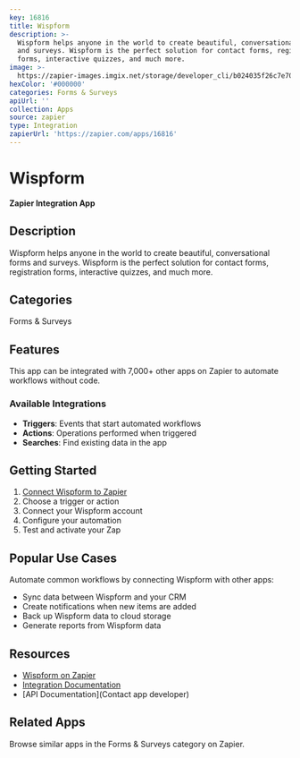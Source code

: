 ```yaml
---
key: 16816
title: Wispform
description: >-
  Wispform helps anyone in the world to create beautiful, conversational forms
  and surveys. Wispform is the perfect solution for contact forms, registration
  forms, interactive quizzes, and much more.
image: >-
  https://zapier-images.imgix.net/storage/developer_cli/b024035f26c7e7060a252c6d7ff77501.png?auto=format%2Ccompress&ixlib=python-3.0.0&q=50
hexColor: '#000000'
categories: Forms & Surveys
apiUrl: ''
collection: Apps
source: zapier
type: Integration
zapierUrl: 'https://zapier.com/apps/16816'
---
```

# Wispform

**Zapier Integration App**

## Description

Wispform helps anyone in the world to create beautiful, conversational forms and surveys. Wispform is the perfect solution for contact forms, registration forms, interactive quizzes, and much more.

## Categories

Forms & Surveys

## Features

This app can be integrated with 7,000+ other apps on Zapier to automate workflows without code.

### Available Integrations

- **Triggers**: Events that start automated workflows
- **Actions**: Operations performed when triggered
- **Searches**: Find existing data in the app

## Getting Started

1. [Connect Wispform to Zapier](https://zapier.com/apps/16816)
2. Choose a trigger or action
3. Connect your Wispform account
4. Configure your automation
5. Test and activate your Zap

## Popular Use Cases

Automate common workflows by connecting Wispform with other apps:

- Sync data between Wispform and your CRM
- Create notifications when new items are added
- Back up Wispform data to cloud storage
- Generate reports from Wispform data

## Resources

- [Wispform on Zapier](https://zapier.com/apps/16816)
- [Integration Documentation](https://zapier.com/apps/16816/integrations)
- [API Documentation](Contact app developer)

## Related Apps

Browse similar apps in the Forms & Surveys category on Zapier.
